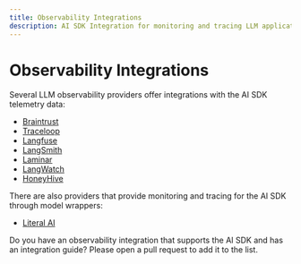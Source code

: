 ```yaml
---
title: Observability Integrations
description: AI SDK Integration for monitoring and tracing LLM applications
---
```


# Observability Integrations

Several LLM observability providers offer integrations with the AI SDK telemetry data:

- [Braintrust](/providers/observability/braintrust)
- [Traceloop](/providers/observability/traceloop)
- [Langfuse](/providers/observability/langfuse)
- [LangSmith](/providers/observability/langsmith)
- [Laminar](/providers/observability/laminar)
- [LangWatch](/providers/observability/langwatch)
- [HoneyHive](https://docs.honeyhive.ai/integrations/aithor)

There are also providers that provide monitoring and tracing for the AI SDK through model wrappers:

- [Literal AI](https://docs.literalai.com/integrations/aithor-ai-sdk)

<Note>
  Do you have an observability integration that supports the AI SDK and has an
  integration guide? Please open a pull request to add it to the list.
</Note>
